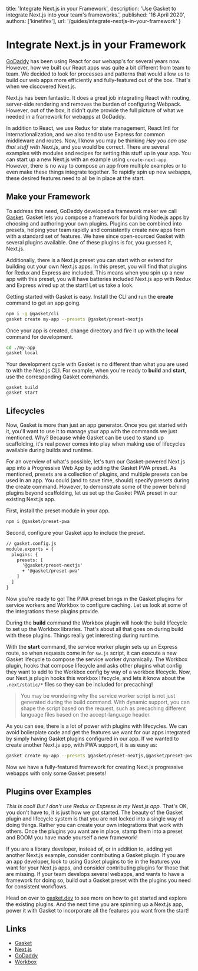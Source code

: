 

  title: 'Integrate Next.js in your Framework',
  description: 'Use Gasket to integrate Next.js into your team's frameworks.',
  published: '16 April 2020',
  authors: ['kinetifex'],
  url: '/guides/integrate-nextjs-in-your-framework'
}
# Integrate Next.js in your Framework

[GoDaddy] has been using React for our webapp's for several years now. However,
how we built our React apps was quite a bit different from team to team. We
decided to look for processes and patterns that would allow us to build our web
apps more efficiently and fully-featured out of the box. That's when we
discovered Next.js.

Next.js has been fantastic. It does a great job integrating React with routing,
server-side rendering and removes the burden of configuring Webpack. However,
out of the box, it didn't quite provide the full picture of what we needed in a
framework for webapps at GoDaddy.

In addition to React, we use Redux for state management, React Intl for
internationalization, and we also tend to use Express for common middleware and
routes. Now, I know you may be thinking _Hey you can use that stuff with
Next.js_, and you would be correct. There are several examples with modules and
recipes for setting this stuff up in your app. You can start up a new Next.js
with an example using `create-next-app`. However, there is no way to compose an
app from multiple examples or to even make these things integrate together. To
rapidly spin up new webapps, these desired features need to all be in place at
the start.

## Make your Framework

To address this need, GoDaddy developed a framework maker we call [Gasket].
Gasket lets you compose a framework for building Node.js apps by choosing and
authoring your own plugins. Plugins can be combined into presets, helping your
team rapidly and consistently create new apps from with a standard set of
features. We have since open-sourced Gasket with several plugins available. One
of these plugins is for, you guessed it, Next.js.

Additionally, there is a Next.js preset you can start with or extend for
building out your own Next.js apps. In this preset, you will find that plugins
for Redux and Express are included. This means when you spin up a new app with
this preset, you will have batteries included Next.js app with Redux and Express
wired up at the start! Let us take a look.

Getting started with Gasket is easy. Install the CLI and run the **create**
command to get an app going.

```bash
npm i -g @gasket/cli
gasket create my-app --presets @gasket/preset-nextjs
```

Once your app is created, change directory and fire it up with the **local**
command for development.

```bash
cd ./my-app
gasket local
```

Your development cycle with Gasket is no different than what you are used to
with the Next.js CLI. For example, when you're ready to **build** and **start**,
use the corresponding Gasket commands.

```
gasket build
gasket start
```

## Lifecycles

Now, Gasket is more than just an app generator. Once you get started with it,
you'll want to use it to manage your app with the commands we just mentioned.
Why? Because while Gasket can be used to stand up scaffolding, it's real power
comes into play when making use of lifecycles available during builds and
runtime.

For an overview of what's possible, let's turn our Gasket-powered Next.js app
into a Progressive Web App by adding the Gasket PWA preset. As mentioned,
presets are a collection of plugins, and multiple presets can be used in an app.
You could (and to save time, should) specify presets during the create command.
However, to demonstrate some of the power behind plugins beyond scaffolding, let
us set up the Gasket PWA preset in our existing Next.js app.

First, install the preset module in your app.

```bash
npm i @gasket/preset-pwa
```

Second, configure your Gasket app to include the preset.

```diff
// gasket.config.js
module.exports = {
  plugins: {
    presets: [
      '@gasket/preset-nextjs'
      + '@gasket/preset-pwa'
    ]
  ]
}
```

Now you're ready to go! The PWA preset brings in the Gasket plugins for service
workers and Workbox to configure caching. Let us look at some of the
integrations these plugins provide.

During the **build** command the Workbox plugin will hook the build lifecycle to
set up the Workbox libraries. That's about all that goes on during build with
these plugins. Things really get interesting during runtime.

With the **start** command, the service worker plugin sets up an Express route,
so when requests come in for `sw.js` script, it can execute a new Gasket
lifecycle to compose the service worker dynamically. The Workbox plugin, hooks
that compose lifecycle and asks other plugins what config they want to add to
the Workbox config by way of a workbox lifecycle. Now, our Next.js plugin hooks
this workbox lifecycle, and lets it know about the `.next/static/*` files so
they can be included for precaching!

> You may be wondering why the service worker script is not just generated
> during the build command. With dynamic support, you can shape the script based
> on the request, such as precaching different language files based on the
> accept-language header.

As you can see, there is a lot of power with plugins with lifecycles. We can
avoid boilerplate code and get the features we want for our apps integrated by
simply having Gasket plugins configured in our app. If we wanted to create
another Next.js app, with PWA support, it is as easy as:

```bash
gasket create my-app --presets @gasket/preset-nextjs,@gasket/preset-pwa
```

Now we have a fully-featured framework for creating Next.js progressive webapps
with only some Gasket presets!

## Plugins over Examples

_This is cool! But I don't use Redux or Express in my Next.js app._ That's OK,
you don't have to, it is just how we got started. The beauty of the Gasket
plugin and lifecycle system is that you are not locked into a single way of
doing things. Rather you can create your own integrations that work with others.
Once the plugins you want are in place, stamp them into a preset and BOOM you
have made yourself a new framework!

If you are a library developer, instead of, or in addition to, adding yet
another Next.js example, consider contributing a Gasket plugin. If you are an
app developer, look to using Gasket plugins to tie in the features you want for
your Next.js apps, and consider contributing plugins for those that are missing.
If your team develops several webapps, and wants to have a framework for doing
so, build out a Gasket preset with the plugins you need for consistent
workflows.

Head on over to [gasket.dev][Gasket] to see more on how to get started and
explore the existing plugins. And the next time you are spinning up a Next.js
app, power it with Gasket to incorporate all the features you want from the
start!

## Links

- [Gasket]
- [Next.js]
- [GoDaddy]
- [Workbox]

<!--- LINKS -->

[Gasket]:https://gasket.dev
[Next.js]:https://nextjs.org
[GoDaddy]:https://godaddy.com
[Workbox]:https://developers.google.com/web/tools/workbox

